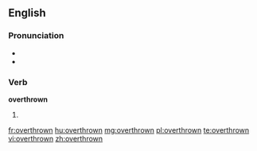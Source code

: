 ==English==

===Pronunciation===
* {{IPA|/ovəɻˈθɻɔʊn/}}
* {{audio|En-us-overthrown.ogg|Audio (US)}}

===Verb===
'''overthrown'''

# {{past participle of| to [[overthrow]]}}

[[fr:overthrown]]
[[hu:overthrown]]
[[mg:overthrown]]
[[pl:overthrown]]
[[te:overthrown]]
[[vi:overthrown]]
[[zh:overthrown]]